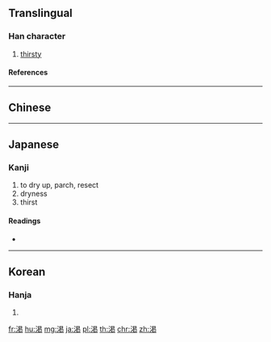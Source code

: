 {{character info/new}}
{{also|渴}}
==Translingual==

===Han character===
{{Han char|rn=85|rad=水|as=08|sn=11|four=|canj=EAPP,XEAPP|ids=⿰氵⿱日匂}}

# [[thirsty]]

====References====
{{Han ref|kx=0633.371|dkj=17748|hdz=80023.210|uh=6E07}}

----

==Chinese==
{{zh-see|渴|v}}

----

==Japanese==

===Kanji===
{{ja-kanji|grade=c|rs=水08}}

# to dry up, parch, resect
# dryness
# thirst

====Readings====
* {{ja-readings|kanon=[[かつ]] (katsu)|kun=[[かわく]] (kawaku), [[かわき]] (kawaki)}}

----

==Korean==

===Hanja===
{{ko-hanja|hangeul=[[갈]], [[걸]]|eumhun=|rv=gal, geol|mr=kal, kŏl|y=kal, kel}}

# {{defn|lang=ko|sort=水08}}

[[fr:渇]]
[[hu:渇]]
[[mg:渇]]
[[ja:渇]]
[[pl:渇]]
[[th:渇]]
[[chr:渇]]
[[zh:渇]]